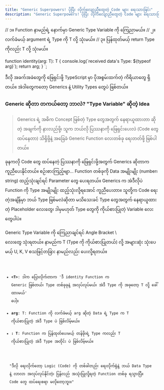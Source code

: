 ```yaml
---
title: "Generic Superpowers! ပိုပြီး လိုက်လျောညီထွေတဲ့ Code များ ရေးသားခြင်း"
description: "Generic Superpowers! ပိုပြီး လိုက်လျောညီထွေတဲ့ Code များ ရေးသားခြင်း"
---
```


// ၁။ Function နာမည်ရဲ့ နောက်မှာ Generic Type Variable <T> ကို ကြေညာမယ်။
// ၂။ လက်ခံမယ့် argument ရဲ့ Type ကို T လို့ သုံးမယ်။
// ၃။ ပြန်ထုတ်မယ့် return Type ကိုလည်း T လို့ သုံးမယ်။

function identity<T>(arg: T): T {
console.log(\`received data's Type: ${typeof arg}\`);
return arg;
}
`;

ဒီလို အခက်အခဲတွေကို ဖြေရှင်းဖို့ TypeScript မှာ ပိုအစွမ်းထက်တဲ့ ကိရိယာတွေ ရှိတယ်။ အဲဒါတွေကတော့ Generics နဲ့ Utility Types တွေပဲ ဖြစ်တယ်။

### Generic ဆိုတာ တကယ်တော့ ဘာလဲ? "Type Variable" ဆိုတဲ့ Idea

> Generics ရဲ့ အဓိက Concept ဖြစ်တဲ့ Type တွေအတွက် နေရာယူထားတာ ဆိုတဲ့ အချက်ကို နားလည်ဖို့၊ သူက ဘယ်လို ပြဿနာကို ဖြေရှင်းပေးလဲ (Code တွေ ထပ်နေတာ) သိရှိဖို့နဲ့ အခြေခံ Generic Function လေးတစ်ခု ရေးတတ်ဖို့ ဖြစ်ပါတယ်။

ခုနကလို Code တွေ ထပ်နေတဲ့ ပြဿနာကို ဖြေရှင်းဖို့အတွက် Generics ဆိုတာက ကူညီပေးနိုင်တယ်။ စဉ်းစားကြည့်ဗျာ... Function တစ်ခုကို Data အမျိုးမျိုး (number၊ string) ထည့်သုံးချင်ရင် Parameter တွေ ပေးရတယ်။ Generics က အဲဒီလိုပဲ Function ကို Type အမျိုးမျိုး ထည့်သုံးလို့ရအောင် ကူညီပေးတာ။ သူတို့က Code ရေးတဲ့အချိန်မှာ ဘယ် Type ဖြစ်မလဲဆိုတာ မသိသေးခင် Type တွေအတွက် နေရာယူထားတဲ့ Placeholder လေးတွေ၊ ဒါမှမဟုတ် Type တွေကို ကိုယ်စားပြုတဲ့ Variable လေးတွေပါပဲ။

<Aside>
Generic Type Variable ကို ကြေညာချင်ရင် Angle Bracket \<Aside> လေးတွေ သုံးရတယ်။ နာမည်က T (Type ကို ကိုယ်စားပြုတယ်) လို့ အများဆုံး သုံးပေမယ့် U, K, V စသဖြင့်တခြား နာမည်လည်း ပေးလို့ရတယ်။
</Aside>

<Code code={code} lang="typescript" title="index.ts" />

- **\<T>**: ဒါက ပြောလိုက်တာက 'ဒီ identity Function က Generic ဖြစ်တယ်၊ Type တစ်ခုခုနဲ့ အလုပ်လုပ်မယ်၊ အဲဒီ Type ကို အခုတော့ T လို့ ခေါ်ထားမယ်' ပေါ့။
- **arg**: T: Function ကို လက်ခံမယ့် arg ဆိုတဲ့ Data ရဲ့ Type က T ကိုယ်စားပြုတဲ့ အဲဒီ Type ပဲ ဖြစ်လိမ့်မယ်။
- **: T**: Function က ပြန်ထုတ်ပေးမယ့် တန်ဖိုးရဲ့ Type ကလည်း T ကိုယ်စားပြုတဲ့ အဲဒီ Type အတိုင်း ပဲ ဖြစ်လိမ့်မယ်။

<Aside type="tip" title="ကောင်းကျိုး">
  "ဒီလို ရေးလိုက်တော့ Logic (Code) ကို တစ်ခါတည်း ရေးလိုက်ရုံနဲ့ ဘယ် Data Type
  နဲ့ လာလာ အလုပ်လုပ်နိုင်တဲ့၊ ပြန်လည် အသုံးပြုလို့ရတဲ့ Function တစ်ခု ရသွားပြီ။
  Code တွေ ထပ်ရေးစရာ မလိုတော့ဘူး။"
</Aside>
